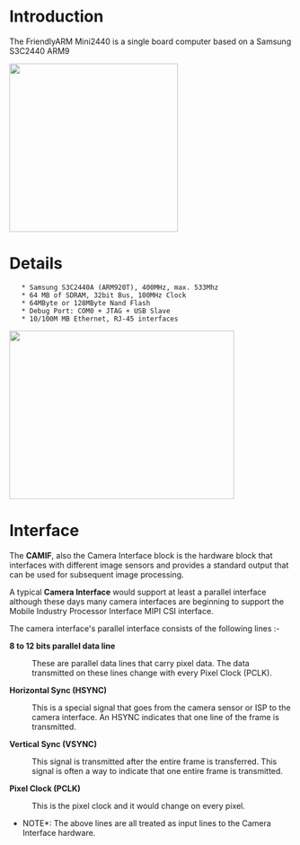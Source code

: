 = Introduction =

The FriendlyARM Mini2440 is a single board computer based on a Samsung S3C2440 ARM9

<img src ="http://s3c2440camera.googlecode.com/files/mini2440-35.jpg" height=300px width=300px>


= Details =

    * Samsung S3C2440A (ARM920T), 400MHz, max. 533Mhz
    * 64 MB of SDRAM, 32bit Bus, 100MHz Clock
    * 64MByte or 128MByte Nand Flash
    * Debug Port: COM0 + JTAG + USB Slave
    * 10/100M MB Ethernet, RJ-45 interfaces

<img src ="http://s3c2440camera.googlecode.com/files/mini2440_des.jpg" height=300px width=400px>

= Interface =

The '''CAMIF''', also the Camera Interface block is the hardware block that interfaces with different image sensors and provides a standard output that can be used for subsequent image processing.

A typical '''Camera Interface''' would support at least a parallel interface although these days many camera interfaces are beginning to support the Mobile Industry Processor Interface MIPI CSI interface. 

The camera interface's parallel interface consists of the following lines :-

'''8 to 12 bits parallel data line'''
:These are parallel data lines that carry pixel data. The data transmitted on these lines change with every Pixel Clock (PCLK).

'''Horizontal Sync (HSYNC)'''
:This is a special signal that goes from the camera sensor or ISP to the camera interface. An HSYNC indicates that one line of the frame is transmitted.

'''Vertical Sync (VSYNC)'''
:This signal is transmitted after the entire frame is transferred. This signal is often a way to indicate that one entire frame is transmitted.

'''Pixel Clock (PCLK)'''
:This is the pixel clock and it would change on every pixel.

*NOTE*: The above lines are all treated as input lines to the Camera Interface hardware.
